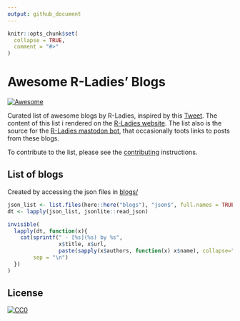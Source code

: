```yaml
---
output: github_document
---
```


<!-- README.md is generated from README.Rmd. Please edit that file -->

```r
knitr::opts_chunk$set(
  collapse = TRUE,
  comment = "#>"
) 
```

# Awesome R-Ladies' Blogs  
<!-- badges: start -->
[![Awesome](https://awesome.re/badge.svg)](https://awesome.re)
<!-- badges: end -->

Curated list of awesome blogs by R-Ladies, inspired by this [Tweet](https://twitter.com/WeAreRLadies/status/1362021673239785473).
The content of this list i rendered on the [R-Ladies website](https://www.rladies.org/activities/rladies-blogs/).
The list also is the source for the [R-Ladies mastodon bot](https://fosstodon.org/@rladies_bot@botsin.space), that occasionally toots links to posts from these blogs.

To contribute to the list, please see the [contributing](CONTRIBUTING.md) instructions.


## List of blogs

Created by accessing the json files in [blogs/](blogs/)

```r
json_list <- list.files(here::here("blogs"), "json$", full.names = TRUE)
dt <- lapply(json_list, jsonlite::read_json)

invisible(
  lapply(dt, function(x){
    cat(sprintf(" - [%s](%s) by %s", 
                x$title, x$url,
                paste(sapply(x$authors, function(x) x$name), collapse=", ")),
        sep = "\n")
  })
)
```


## License

[![CC0](https://upload.wikimedia.org/wikipedia/commons/6/69/CC0_button.svg)](https://creativecommons.org/publicdomain/zero/1.0/)

